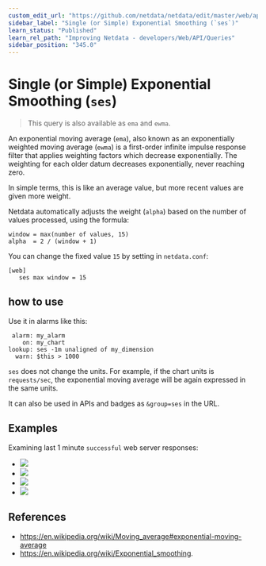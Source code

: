 ```yaml
---
custom_edit_url: "https://github.com/netdata/netdata/edit/master/web/api/queries/ses/README.md"
sidebar_label: "Single (or Simple) Exponential Smoothing (`ses`)"
learn_status: "Published"
learn_rel_path: "Improving Netdata - developers/Web/API/Queries"
sidebar_position: "345.0"
---
```



# Single (or Simple) Exponential Smoothing (`ses`)

> This query is also available as `ema` and `ewma`.

An exponential moving average (`ema`), also known as an exponentially weighted moving average (`ewma`)
is a first-order infinite impulse response filter that applies weighting factors which decrease
exponentially. The weighting for each older datum decreases exponentially, never reaching zero.

In simple terms, this is like an average value, but more recent values are given more weight.

Netdata automatically adjusts the weight (`alpha`) based on the number of values processed,
using the formula:

```
window = max(number of values, 15)
alpha  = 2 / (window + 1)
```

You can change the fixed value `15` by setting in `netdata.conf`:

```
[web]
   ses max window = 15
```

## how to use

Use it in alarms like this:

```
 alarm: my_alarm
    on: my_chart
lookup: ses -1m unaligned of my_dimension
  warn: $this > 1000
```

`ses` does not change the units. For example, if the chart units is `requests/sec`, the exponential
moving average will be again expressed in the same units. 

It can also be used in APIs and badges as `&group=ses` in the URL.

## Examples

Examining last 1 minute `successful` web server responses:

-   ![](https://registry.my-netdata.io/api/v1/badge.svg?chart=web_log_nginx.response_statuses&options=unaligned&dimensions=success&group=min&after=-60&label=min)
-   ![](https://registry.my-netdata.io/api/v1/badge.svg?chart=web_log_nginx.response_statuses&options=unaligned&dimensions=success&group=average&after=-60&label=average&value_color=yellow)
-   ![](https://registry.my-netdata.io/api/v1/badge.svg?chart=web_log_nginx.response_statuses&options=unaligned&dimensions=success&group=ses&after=-60&label=single+exponential+smoothing&value_color=orange)
-   ![](https://registry.my-netdata.io/api/v1/badge.svg?chart=web_log_nginx.response_statuses&options=unaligned&dimensions=success&group=max&after=-60&label=max)

## References

-   <https://en.wikipedia.org/wiki/Moving_average#exponential-moving-average>
-   <https://en.wikipedia.org/wiki/Exponential_smoothing>.


